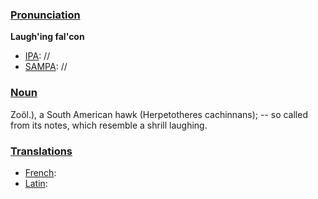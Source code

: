 ===[[Pronunciation]]===

'''Laugh'ing fal'con'''
*[[IPA]]: //
*[[SAMPA]]: //
===[[Noun]]===

Zoöl.), a South American hawk (Herpetotheres cachinnans); -- so called from its notes, which resemble a shrill laughing.
===[[Translations]]===

*[[French]]:
*[[Latin]]: